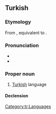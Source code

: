 ==Turkish==

===Etymology===
From {{inh|tr|ota|تركجه|tr=Türkce}}, equivalent to {{suffix|tr|Türk|-ce|alt2=-çe}}.

===Pronunciation===
* {{IPA|tr|/ˈtyɾctʃe/}}
* {{audio|tr|Turkce.ogg|audio}}

===Proper noun===
{{tr-proper noun}}

# [[Turkish]] language
#: {{ux|tr|Milyonlarca insan Türkçe öğreniyor.|inline=1|Millions of people are learning Turkish.}}

====Declension====
{{tr-decl-noun-unc
|Türkçe
|Türkçeyi
|Türkçeye
|Türkçede
|Türkçeden
|Türkçenin
}}

[[Category:tr:Languages]]